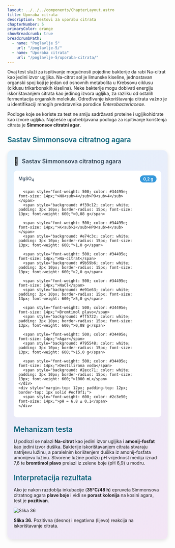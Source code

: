 ```yaml
---
layout: ../../../components/ChapterLayout.astro
title: Uporaba citrata
description: Testovi za uporabu citrata
chapterNumber: 5
primaryColor: orange
showBreadcrumb: true
breadcrumbPath:
  - name: "Poglavlje 5"
    url: "/poglavlje-5/"
  - name: "Uporaba citrata"
    url: "/poglavlje-5/uporaba-citrata/"
---
```



Ovaj test služi za ispitivanje mogućnosti pojedine bakterije da rabi Na-citrat kao jedini izvor ugljika. Na-citrat sol je limunske kiseline, jednostavan organski spoj koji je jedan od osnovnih metabolita u Krebsovu ciklusu (ciklusu trikarbonskih kiselina). Neke bakterije mogu dobivati energiju iskorištavanjem citrata kao jedinog izvora ugljika, za razliku od ostalih fermentacija organskih molekula. Određivanje iskorištavanja citrata važno je u identifikaciji mnogih predstavnika porodice *Enterobacteriaceae*.

Podloge koje se koriste za test ne smiju sadržavati proteine i ugljikohidrate kao izvore ugljika. Najčešće upotrebljavana podloga za ispitivanje korištenja citrata je **Simmonsov citratni agar**.

<h3 style="color: #096279; font-size: 1.4rem; font-weight: 600; margin: 1.5rem 0 1rem 0;">Sastav Simmonsova citratnog agara</h3>

<div style="max-width: 520px; background: linear-gradient(135deg, #e3f2fd 0%, #f3e5f5 100%); border-radius: 15px; padding: 20px; box-shadow: 0 4px 12px rgba(0,0,0,0.1); margin: 20px auto;">
  <div style="display: flex; align-items: center; margin-bottom: 15px;">
    <span style="font-size: 24px; margin-right: 10px;">🧫</span>
    <h3 style="margin: 0; color: #2c3e50; font-weight: 600; font-size: 18px;">Sastav Simmonsova citratnog agara</h3>
  </div>
  <div style="background: white; border-radius: 10px; padding: 15px;">
    <div style="display: grid; grid-template-columns: minmax(0, 1fr) auto; gap: 8px 15px; align-items: center;">
      <span style="font-weight: 500; color: #34495e; font-size: 14px;">MgSO<sub>4</sub></span>
      <span style="background: #3498db; color: white; padding: 3px 10px; border-radius: 15px; font-size: 13px; font-weight: 600;">0,2 g</span>
      
      <span style="font-weight: 500; color: #34495e; font-size: 14px;">NH<sub>4</sub>PO<sub>4</sub></span>
      <span style="background: #f39c12; color: white; padding: 3px 10px; border-radius: 15px; font-size: 13px; font-weight: 600;">0,08 g</span>
      
      <span style="font-weight: 500; color: #34495e; font-size: 14px;">K<sub>2</sub>HPO<sub>4</sub></span>
      <span style="background: #e74c3c; color: white; padding: 3px 10px; border-radius: 15px; font-size: 13px; font-weight: 600;">1,0 g</span>
      
      <span style="font-weight: 500; color: #34495e; font-size: 14px;">Na-citrat</span>
      <span style="background: #9b59b6; color: white; padding: 3px 10px; border-radius: 15px; font-size: 13px; font-weight: 600;">2,0 g</span>
      
      <span style="font-weight: 500; color: #34495e; font-size: 14px;">NaCl</span>
      <span style="background: #e91e63; color: white; padding: 3px 10px; border-radius: 15px; font-size: 13px; font-weight: 600;">5,0 g</span>
      
      <span style="font-weight: 500; color: #34495e; font-size: 14px;">Bromtimol plavo</span>
      <span style="background: #ff5722; color: white; padding: 3px 10px; border-radius: 15px; font-size: 13px; font-weight: 600;">0,08 g</span>
      
      <span style="font-weight: 500; color: #34495e; font-size: 14px;">Agar</span>
      <span style="background: #795548; color: white; padding: 3px 10px; border-radius: 15px; font-size: 13px; font-weight: 600;">15,0 g</span>
      
      <span style="font-weight: 500; color: #34495e; font-size: 14px;">Destilirana voda</span>
      <span style="background: #2ecc71; color: white; padding: 3px 10px; border-radius: 15px; font-size: 13px; font-weight: 600;">1000 mL</span>
    </div>
    <div style="margin-top: 12px; padding-top: 12px; border-top: 1px solid #ecf0f1;">
      <span style="font-weight: 600; color: #2c3e50; font-size: 14px;">pH = 6,8 ± 0,1</span>
    </div>
  </div>
</div>



<h3 style="color: #096279; font-size: 1.4rem; font-weight: 600; margin: 1.5rem 0 1rem 0;">Mehanizam testa</h3>

U podlozi se nalazi **Na-citrat** kao jedini izvor ugljika i **amonij-fosfat** kao jedini izvor dušika. Bakterije iskorištavanjem citrata stvaraju natrijevu lužinu, a paralelnim korištenjem dušika iz amonij-fosfata amonijevu lužinu. Stvorene lužine podižu pH vrijednost medija iznad 7,6 te **bromtimol plavo** prelazi iz zelene boje (pH 6,9) u modru.

<h3 style="color: #096279; font-size: 1.4rem; font-weight: 600; margin: 1.5rem 0 1rem 0;">Interpretacija rezultata</h3>

Ako je nakon razdoblja inkubacije (**35°C/48 h**) epruveta Simmonsova citratnog agara **plave boje** i vidi se **porast kolonija** na kosini agara, test je **pozitivan**.

![Slika 36](/images/slika36.jpg)

**Slika 36.** Pozitivna (desno) i negativna (lijevo) reakcija na iskorištavanje citrata.